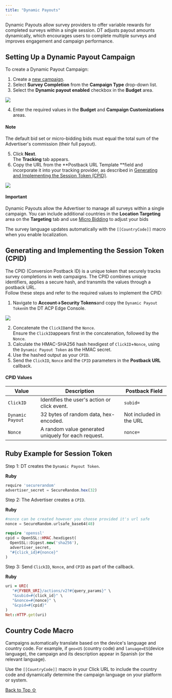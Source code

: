 ```yaml
---
title: "Dynamic Payouts"
---
```


Dynamic Payouts allow survey providers to offer variable rewards for completed surveys within a single session. DT adjusts payout amounts dynamically, which encourages users to complete multiple surveys and improves engagement and campaign performance.

## Setting Up a Dynamic Payout Campaign

To create a Dynamic Payout Campaign:

1. Create a [new campaign](https://developer.digitalturbine.com/hc/en-us/articles/360010956637-Campaign-Setup).
2. Select **Survey Completion** from the **Campaign Type** drop-down list.
3. Select the **Dynamic payout enabled** checkbox in the **Budget** area.

<Frame caption="2025-01-05_11-09-10.jpg">
  <img src="https://developer.digitalturbine.com/hc/article_attachments/17834261052316" />
</Frame>

4. Enter the required values in the **Budget** and **Campaign Customizations** areas.

#### Note

The default bid set or micro-bidding bids must equal the total sum of the Advertiser's commission (their full payout).

5. Click **Next**.\
   The **Tracking** tab appears.
6. Copy the URL from the **Postback URL Template **field and incorporate it into your tracking provider, as described in [Generating and Implementing the Session Token (CPID)](#h_01FHCZSFERXHMD1Z7V69AXM9HC).

<Frame caption="2025-01-05_12-33-40.jpg">
  <img src="https://developer.digitalturbine.com/hc/article_attachments/17834222086940" />
</Frame>

#### Important

Dynamic Payouts allow the Advertiser to manage all surveys within a single campaign. You can include additional countries in the **Location Targeting** area on the **Targeting** tab and use [Micro Bidding](/hc/en-us/articles/360015933297) to adjust your bids

The survey language updates automatically with the `[[CountryCode]]` macro when you enable localization.

## Generating and Implementing the Session Token (CPID)

The CPID (Conversion Postback ID) is a unique token that securely tracks survey completions in web campaigns. The CPID combines unique identifiers, applies a secure hash, and transmits the values through a postback URL.\
Follow these steps and refer to the required values to implement the CPID:

1. Navigate to **Account→Security Tokens**and copy the `Dynamic Payout Token`in the DT ACP Edge Console.

<Frame caption="2025-01-06_11-04-46.jpg">
  <img src="https://developer.digitalturbine.com/hc/article_attachments/17834261056412" />
</Frame>

2. Concatenate the `ClickID`and the `Nonce`.\
   Ensure the `ClickID`appears first in the concatenation, followed by the `Nonce`.
3. Calculate the HMAC-SHA256 hash hexdigest of `ClickID`+`Nonce`, using the `Dynamic Payout Token` as the HMAC secret.
4. Use the hashed output as your `CPID`.
5. Send the `ClickID`, `Nonce` and the `CPID` parameters in the **Postback URL** callback.

#### CPID Values

| Value            | Description                                         | Postback Field          |
| ---------------- | --------------------------------------------------- | ----------------------- |
| `ClickID`        | Identifies the user's action or click event.        | `subid=`                |
| `Dynamic Payout` | 32 bytes of random data, hex-encoded.               | Not included in the URL |
| `Nonce`          | A random value generated uniquely for each request. | `nonce=`                |

## Ruby Example for Session Token

Step 1: DT creates the `Dynamic Payout Token`.

**Ruby**

```javascript
require 'securerandom'
advertiser_secret = SecureRandom.hex(32)
```

Step 2: The Advertiser creates a `CPID`.

**Ruby**

```php
#nonce can be created however you choose provided it's url safe
nonce = SecureRandom.urlsafe_base64(48)

require 'openssl'
cpid = OpenSSL::HMAC.hexdigest(
  OpenSSL::Digest.new('sha256'),
  advertiser_secret,
  "#{click_id}#{nonce}"
)
```

Step 3: Send `ClickID`, `Nonce`, and `CPID` as part of the callback.

**Ruby**

```ruby
uri = URI(
   "#{FYBER_URI}/actions/v2?#{query_params}" \
   "&subid=#{click_id}" \
   "&nonce=#{nonce}" \
   "&cpid=#{cpid}"
)
Net::HTTP.get(uri)
```

## Country Code Macro

Campaigns automatically translate based on the device's language and country code. For example, if `geo=US` (country code) and `lanuage=ES`(device language), the campaign and its description appear in Spanish (or the relevant language).

Use the `[[CountryCode]]` macro in your Click URL to include the country code and dynamically determine the campaign language on your platform or system.

[Back to Top ⇧](#top)
